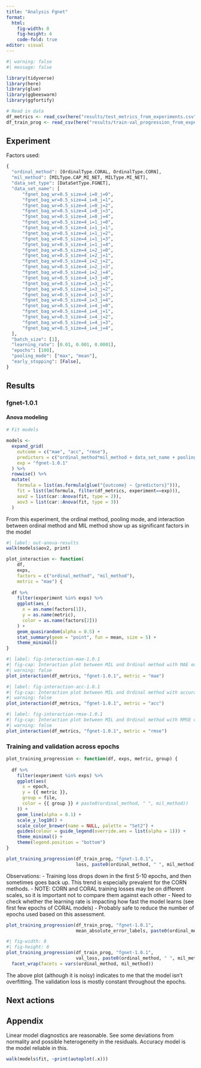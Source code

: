 ```yaml
---
title: "Analysis Fgnet"
format: 
  html:
    fig-width: 8
    fig-height: 4
    code-fold: true
editor: visual
---
```


```r
#| warning: false
#| message: false

library(tidyverse)
library(here)
library(glue)
library(ggbeeswarm)
library(ggfortify)

# Read in data
df_metrics <- read_csv(here("results/test_metrics_from_experiments.csv"))
df_train_prog <- read_csv(here("results/train-val_progression_from_experiments.csv"))

```

## Experiment

Factors used:

``` python
{
  "ordinal_method": [OrdinalType.CORAL, OrdinalType.CORN],
  "mil_method": [MILType.CAP_MI_NET, MILType.MI_NET],
  "data_set_type": [DataSetType.FGNET],
  "data_set_name": [
      "fgnet_bag_wr=0.5_size=4_i=0_j=0",
      "fgnet_bag_wr=0.5_size=4_i=0_j=1",
      "fgnet_bag_wr=0.5_size=4_i=0_j=2",
      "fgnet_bag_wr=0.5_size=4_i=0_j=3",
      "fgnet_bag_wr=0.5_size=4_i=0_j=4",
      "fgnet_bag_wr=0.5_size=4_i=1_j=0",
      "fgnet_bag_wr=0.5_size=4_i=1_j=1",
      "fgnet_bag_wr=0.5_size=4_i=1_j=2",
      "fgnet_bag_wr=0.5_size=4_i=1_j=3",
      "fgnet_bag_wr=0.5_size=4_i=1_j=4",
      "fgnet_bag_wr=0.5_size=4_i=2_j=0",
      "fgnet_bag_wr=0.5_size=4_i=2_j=1",
      "fgnet_bag_wr=0.5_size=4_i=2_j=2",
      "fgnet_bag_wr=0.5_size=4_i=2_j=3",
      "fgnet_bag_wr=0.5_size=4_i=2_j=4",
      "fgnet_bag_wr=0.5_size=4_i=3_j=0",
      "fgnet_bag_wr=0.5_size=4_i=3_j=1",
      "fgnet_bag_wr=0.5_size=4_i=3_j=2",
      "fgnet_bag_wr=0.5_size=4_i=3_j=3",
      "fgnet_bag_wr=0.5_size=4_i=3_j=4",
      "fgnet_bag_wr=0.5_size=4_i=4_j=0",
      "fgnet_bag_wr=0.5_size=4_i=4_j=1",
      "fgnet_bag_wr=0.5_size=4_i=4_j=2",
      "fgnet_bag_wr=0.5_size=4_i=4_j=3",
      "fgnet_bag_wr=0.5_size=4_i=4_j=4",
  ],
  "batch_size": [1],
  "learning_rate": [0.01, 0.001, 0.0001],
  "epochs": [100],
  "pooling_mode": ["max", "mean"],
  "early_stopping": [False],
}
```

## Results

### fgnet-1.0.1

#### Anova modeling

```r
# Fit models 

models <- 
  expand_grid(
    outcome = c("mae", "acc", "rmse"),
    predictors = c("ordinal_method*mil_method + data_set_name + pooling_mode + learning_rate"),
    exp = "fgnet-1.0.1"
  ) %>% 
  rowwise() %>% 
  mutate(
    formula = list(as.formula(glue("{outcome} ~ {predictors}"))),
    fit = list(lm(formula, filter(df_metrics, experiment==exp))),
    aov2 = list(car::Anova(fit, type = 2)),
    aov3 = list(car::Anova(fit, type = 3))
  )
```

From this experiment, the ordinal method, pooling mode, and interaction between ordinal method and MIL method show up as significant factors in the model

```r
#| label: out-anova-results
walk(models$aov2, print)
```

```r
plot_interaction <- function(
    df, 
    exps, 
    factors = c("ordinal_method", "mil_method"), 
    metric = "mae") {
  
  df %>% 
    filter(experiment %in% exps) %>% 
    ggplot(aes_(
      x = as.name(factors[1]), 
      y = as.name(metric), 
      color = as.name(factors[2]))
    ) + 
    geom_quasirandom(alpha = 0.5) +
    stat_summary(geom = "point", fun = mean, size = 5) +
    theme_minimal()
}

```

```r
#| label: fig-interaction-mae-1.0.1
#| fig-cap: Interaction plot between MIL and Ordinal method with MAE outcome
#| warning: false
plot_interaction(df_metrics, "fgnet-1.0.1", metric = "mae")
```

```r
#| label: fig-interaction-acc-1.0.1
#| fig-cap: Interaction plot between MIL and Ordinal method with accuracy outcome
#| warning: false
plot_interaction(df_metrics, "fgnet-1.0.1", metric = "acc")
```

```r
#| label: fig-interaction-rmse-1.0.1
#| fig-cap: Interaction plot between MIL and Ordinal method with RMSE outcome
#| warning: false
plot_interaction(df_metrics, "fgnet-1.0.1", metric = "rmse")
```

### Training and validation across epochs

```r
plot_training_progression <- function(df, exps, metric, group) {
  
  df %>% 
    filter(experiment %in% exps) %>% 
    ggplot(aes(
      x = epoch, 
      y = {{ metric }},
      group = file, 
      color = {{ group }} # paste0(ordinal_method, " ", mil_method))
    )) + 
    geom_line(alpha = 0.1) +
    scale_y_log10() +
    scale_color_brewer(name = NULL, palette = "Set2") + 
    guides(colour = guide_legend(override.aes = list(alpha = 1))) + 
    theme_minimal() +
    theme(legend.position = "bottom")
}
```

```r
plot_training_progression(df_train_prog, "fgnet-1.0.1", 
                          loss, paste0(ordinal_method, " ", mil_method))
```

Observations: - Training loss drops down in the first 5-10 epochs, and then sometimes goes back up. This trend is especially prevalent for the CORN methods. - NOTE: CORN and CORAL training losses may be on different scales, so it is important not to compare them against each other - Need to check whether the learning rate is impacting how fast the model learns (see first few epochs of CORAL models) - Probably safe to reduce the number of epochs used based on this assessment.

```r
plot_training_progression(df_train_prog, "fgnet-1.0.1", 
                          mean_absolute_error_labels, paste0(ordinal_method, " ", mil_method))
```

```r
#| fig-width: 8
#| fig-height: 6
plot_training_progression(df_train_prog, "fgnet-1.0.1", 
                          val_loss, paste0(ordinal_method, " ", mil_method)) + 
  facet_wrap(facets = vars(ordinal_method, mil_method))

```

The above plot (although it is noisy) indicates to me that the model isn't overfitting. The validation loss is mostly constant throughout the epochs.

## Next actions

## Appendix

Linear model diagnostics are reasonable. See some deviations from normality and possible heterogeneity in the residuals. Accuracy model is the model reliable in this.

```r
walk(models$fit, ~print(autoplot(.x)))

```

